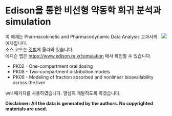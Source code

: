 # Edison을 통한 비선형 약동학 회귀 분석과 simulation

[<img src="assets/logo-PKPD.jpg" style="max-width:15%;float:right;">](https://github.com/asancpt)

이 예제는 Pharmacokinetic and Pharmacodynamic Data Analysis 교과서의 예제입니다.  
소스 코드는 [깃헙](https://github.com/asancpt/edison-gab)에 올라와 있습니다.  
에디슨 앱은 <https://www.edison.re.kr/simulation> 에서 확인할 수 있습니다.  

- PK02 - One-compartment oral dosing
- PK08 - Two-compartment distribution models
- PK09 - Modeling of fraction absorbed and nonlinear bioavailability across the liver

wnl 패키지를 사용하였습니다. 열심히 개발하도록 하겠습니다.

**Disclaimer: All the data is generated by the authors. No copyrighted materials are used.**



